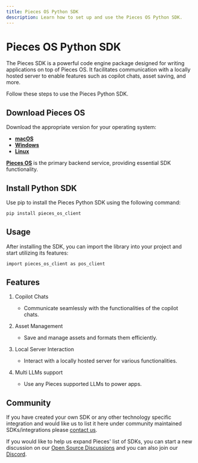 ```yaml
---
title: Pieces OS Python SDK
description: Learn how to set up and use the Pieces OS Python SDK.
---
```


# Pieces OS Python SDK

The Pieces SDK is a powerful code engine package designed for writing applications on top of Pieces OS. It facilitates communication with a locally hosted server to enable features such as copilot chats, asset saving, and more.

Follow these steps to use the Pieces Python SDK.

## Download Pieces OS

Download the appropriate version for your operating system:

- [**macOS**](/installation-getting-started/macos)
- [**Windows**](/installation-getting-started/windows)
- [**Linux**](/installation-getting-started/linux)

[**Pieces OS**](/installation-getting-started/pieces-os) is the primary backend service, providing essential SDK functionality.

## Install Python SDK

Use pip to install the Pieces Python SDK using the following command:

```sh
pip install pieces_os_client
```

## Usage

After installing the SDK, you can import the library into your project and start utilizing its features:

```sh
import pieces_os_client as pos_client
```

## Features

1. Copilot Chats
    - Communicate seamlessly with the functionalities of the copilot chats.

2. Asset Management
    - Save and manage assets and formats them efficiently.

3. Local Server Interaction
    - Interact with a locally hosted server for various functionalities.

4. Multi LLMs support
    - Use any Pieces supported LLMs to power apps.

## Community
If you have created your own SDK or any other technology specific integration and would like us to list it here under community maintained SDKs/integrations please [contact us](https://github.com/pieces-app/opensource/discussions).

If you would like to help us expand Pieces' list of SDKs, you can start a new discussion on our [Open Source Discussions](https://github.com/pieces-app/opensource/discussions) and you can also join our [Discord](https://discord.gg/getpieces).
